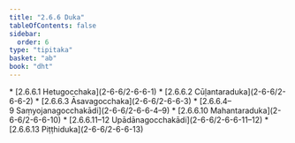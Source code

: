 ```yaml
---
title: "2.6.6 Duka"
tableOfContents: false
sidebar:
  order: 6
type: "tipitaka"
basket: "ab"
book: "dht"
---
```



<DynamicBreadcrumb />



<TableOfContents book="dht" section="2.6.6">
* [2.6.6.1 Hetugocchaka](2-6-6/2-6-6-1)
* [2.6.6.2 Cūḷantaraduka](2-6-6/2-6-6-2)
* [2.6.6.3 Āsavagocchaka](2-6-6/2-6-6-3)
* [2.6.6.4–9 Saṃyojanagocchakādi](2-6-6/2-6-6-4–9)
* [2.6.6.10 Mahantaraduka](2-6-6/2-6-6-10)
* [2.6.6.11–12 Upādānagocchakādi](2-6-6/2-6-6-11–12)
* [2.6.6.13 Piṭṭhiduka](2-6-6/2-6-6-13)
</TableOfContents>